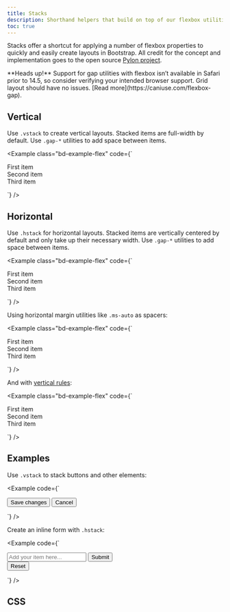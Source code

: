 ```yaml
---
title: Stacks
description: Shorthand helpers that build on top of our flexbox utilities to make component layout faster and easier than ever.
toc: true
---
```


Stacks offer a shortcut for applying a number of flexbox properties to quickly and easily create layouts in Bootstrap. All credit for the concept and implementation goes to the open source [Pylon project](https://almonk.github.io/pylon/).

<Callout type="warning">
**Heads up!** Support for gap utilities with flexbox isn’t available in Safari prior to 14.5, so consider verifying your intended browser support. Grid layout should have no issues. [Read more](https://caniuse.com/flexbox-gap).
</Callout>

## Vertical

Use `.vstack` to create vertical layouts. Stacked items are full-width by default. Use `.gap-*` utilities to add space between items.

<Example class="bd-example-flex" code={`<div class="vstack gap-3">
    <div class="p-2">First item</div>
    <div class="p-2">Second item</div>
    <div class="p-2">Third item</div>
  </div>`} />

## Horizontal

Use `.hstack` for horizontal layouts. Stacked items are vertically centered by default and only take up their necessary width. Use `.gap-*` utilities to add space between items.

<Example class="bd-example-flex" code={`<div class="hstack gap-3">
    <div class="p-2">First item</div>
    <div class="p-2">Second item</div>
    <div class="p-2">Third item</div>
  </div>`} />

Using horizontal margin utilities like `.ms-auto` as spacers:

<Example class="bd-example-flex" code={`<div class="hstack gap-3">
    <div class="p-2">First item</div>
    <div class="p-2 ms-auto">Second item</div>
    <div class="p-2">Third item</div>
  </div>`} />

And with [vertical rules]([[docsref:/helpers/vertical-rule]]):

<Example class="bd-example-flex" code={`<div class="hstack gap-3">
    <div class="p-2">First item</div>
    <div class="p-2 ms-auto">Second item</div>
    <div class="vr"></div>
    <div class="p-2">Third item</div>
  </div>`} />

## Examples

Use `.vstack` to stack buttons and other elements:

<Example code={`<div class="vstack gap-2 col-md-5 mx-auto">
    <button type="button" class="btn btn-secondary">Save changes</button>
    <button type="button" class="btn btn-outline-secondary">Cancel</button>
  </div>`} />

Create an inline form with `.hstack`:

<Example code={`<div class="hstack gap-3">
    <input class="form-control me-auto" type="text" placeholder="Add your item here..." aria-label="Add your item here...">
    <button type="button" class="btn btn-secondary">Submit</button>
    <div class="vr"></div>
    <button type="button" class="btn btn-outline-danger">Reset</button>
  </div>`} />

## CSS

<ScssDocs name="stacks" file="scss/helpers/_stacks.scss" />
